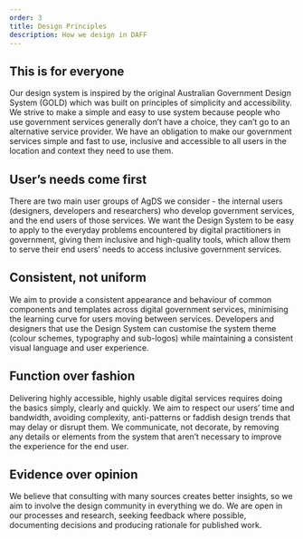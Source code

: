 ```yaml
---
order: 3
title: Design Principles
description: How we design in DAFF
---
```


## This is for everyone

Our design system is inspired by the original Australian Government Design System (GOLD) which was built on principles of simplicity and accessibility. We strive to make a simple and easy to use system because people who use government services generally don’t have a choice, they can’t go to an alternative service provider. We have an obligation to make our government services simple and fast to use, inclusive and accessible to all users in the location and context they need to use them.

## User’s needs come first

There are two main user groups of AgDS we consider - the internal users (designers, developers and researchers) who develop government services, and the end users of those services. We want the Design System to be easy to apply to the everyday problems encountered by digital practitioners in government, giving them inclusive and high-quality tools, which allow them to serve their end users’ needs to access inclusive government services.

## Consistent, not uniform

We aim to provide a consistent appearance and behaviour of common components and templates across digital government services, minimising the learning curve for users moving between services. Developers and designers that use the Design System can customise the system theme (colour schemes, typography and sub-logos) while maintaining a consistent visual language and user experience.

## Function over fashion

Delivering highly accessible, highly usable digital services requires doing the basics simply, clearly and quickly. We aim to respect our users’ time and bandwidth, avoiding complexity, anti-patterns or faddish design trends that may delay or disrupt them. We communicate, not decorate, by removing any details or elements from the system that aren’t necessary to improve the experience for the end user.

## Evidence over opinion

We believe that consulting with many sources creates better insights, so we aim to involve the design community in everything we do. We are open in our processes and research, seeking feedback where possible, documenting decisions and producing rationale for published work.
